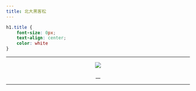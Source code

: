 ```yaml
---
title: 北大黑客松
---
```

```css
h1.title {
    font-size: 0px;
    text-align: center;
    color: white
}
```
___
<center>
<img src="asset/2020banner.jpg">
<center>
__

___



